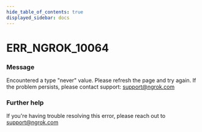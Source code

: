 ```yaml
---
hide_table_of_contents: true
displayed_sidebar: docs
---
```



# ERR_NGROK_10064

### Message
Encountered a type "never" value. Please refresh the page and try again. If the problem persists, please contact support: support@ngrok.com

<ErrorDetails error='err_ngrok_10064' />


### Further help
If you're having trouble resolving this error, please reach out to [support@ngrok.com](mailto:support@ngrok.com?subject=Help%20with%20ERR_NGROK_10064)

